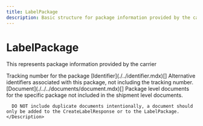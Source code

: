 ```yaml
---
title: LabelPackage
description: Basic structure for package information provided by the carrier
---
```


LabelPackage
===============================================
This represents package information provided by the carrier

<Reference>
  <Field name="tracking_number" type="string" nullable={true}>
    <Description>
      Tracking number for the package
    </Description>
  </Field>
  <Field name="alternative_identifiers" nullable={true}>
    <Type>
        [Identifier](./../identifier.mdx)[]
    </Type>
    <Description>
      Alternative identifiers associated with this package, not including the tracking number.
    </Description>
  </Field>
  <Field name="documents" nullable={true}>
    <Type>
      [Document](./../../documents/document.mdx)[]
    </Type>
    <Description>
      Package level documents for the specific package not included in the shipment level documents.
      
      DO NOT include duplicate documents intentionally, a document should only be added to the CreateLabelResponse or to the LabelPackage.
    </Description>
  </Field>
</Reference>
